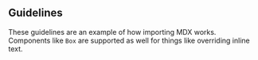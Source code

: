 
## Guidelines

These guidelines are an example of how importing MDX works. Components like `Box` are supported as well for things like <Box color="tomato">overriding inline text</Box>.
